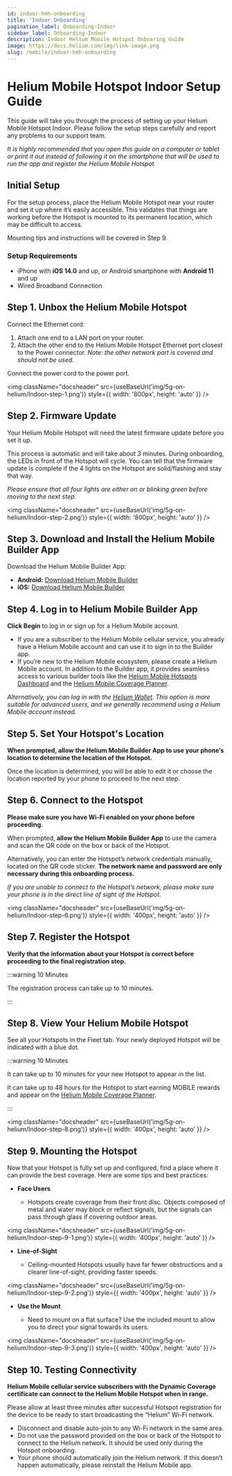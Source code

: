 ```yaml
---
id: indoor-hmh-onboarding
title: 'Indoor Onboarding'
pagination_label: Onboarding-Indoor
sidebar_label: Onboarding-Indoor
description: Indoor Helium Mobile Hotspot Onboaring Guide
image: https://docs.helium.com/img/link-image.png
slug: /mobile/indoor-hmh-onboarding
---
```



# Helium Mobile Hotspot Indoor Setup Guide

This guide will take you through the process of setting up your Helium Mobile Hotspot Indoor. Please
follow the setup steps carefully and report any problems to our support team.

_It is highly recommended that you open this guide on a computer or tablet or print it out instead
of following it on the smartphone that will be used to run the app and register the Helium Mobile
Hotspot._

## Initial Setup

For the setup process, place the Helium Mobile Hotspot near your router and set it up where it’s
easily accessible. This validates that things are working before the Hotspot is mounted to its
permanent location, which may be difficult to access.

Mounting tips and instructions will be covered in Step 9.

### Setup Requirements

- iPhone with **iOS 14.0** and up, or Android smartphone with **Android 11** and up
- Wired Broadband Connection

## Step 1. Unbox the Helium Mobile Hotspot

Connect the Ethernet cord:

1. Attach one end to a LAN port on your router.
2. Attach the other end to the Helium Mobile Hotspot Ethernet port closest to the Power connector.
   _Note: the other network port is covered and should not be used._

Connect the power cord to the power port.

<img
  className="docsheader"
  src={useBaseUrl('img/5g-on-helium/Indoor-step-1.png')}
  style={{ width: '800px', height: 'auto' }}
/>

## Step 2. Firmware Update

Your Helium Mobile Hotspot will need the latest firmware update before you set it up.

This process is automatic and will take about 3 minutes. During onboarding, the LEDs in front of the
Hotspot will cycle. You can tell that the firmware update is complete if the 4 lights on the Hotspot
are solid/flashing and stay that way.

_Please ensure that all four lights are either on or blinking green before moving to the next step._

<img
  className="docsheader"
  src={useBaseUrl('img/5g-on-helium/Indoor-step-2.png')}
  style={{ width: '800px', height: 'auto' }}
/>

## Step 3. Download and Install the Helium Mobile Builder App

Download the Helium Mobile Builder App:

- **Android:**
  [Download Helium Mobile Builder](https://play.google.com/store/apps/details?id=com.hellohelium.builder)
- **iOS:**
  [Download Helium Mobile Builder](https://apps.apple.com/app/helium-mobile-builder/id123456789)

## Step 4. Log in to Helium Mobile Builder App

**Click Begin** to log in or sign up for a Helium Mobile account.

- If you are a subscriber to the Helium Mobile cellular service, you already have a Helium Mobile
  account and can use it to sign in to the Builder app.
- If you’re new to the Helium Mobile ecosystem, please create a Helium Mobile account. In addition
  to the Builder app, it provides seamless access to various builder tools like the
  [Helium Mobile Hotspots Dashboard](https://hotspots.hellohelium.com) and the
  [Helium Mobile Coverage Planner](https://planner.hellohelium.com).

_Alternatively, you can log in with the [Helium Wallet](https://docs.helium.com). This option is
more suitable for advanced users, and we generally recommend using a Helium Mobile account instead._

## Step 5. Set Your Hotspot's Location

**When prompted, allow the Helium Mobile Builder App to use your phone’s location to determine the
location of the Hotspot.**

Once the location is determined, you will be able to edit it or choose the location reported by your
phone to proceed to the next step.

## Step 6. Connect to the Hotspot

**Please make sure you have Wi-Fi enabled on your phone before proceeding.**

When prompted, **allow the Helium Mobile Builder App** to use the camera and scan the QR code on the
box or back of the Hotspot.

Alternatively, you can enter the Hotspot’s network credentials manually, located on the QR code
sticker. **The network name and password are only necessary during this onboarding process.**

_If you are unable to connect to the Hotspot’s network, please make sure your phone is in the direct
line of sight of the Hotspot._

<img
  className="docsheader"
  src={useBaseUrl('img/5g-on-helium/Indoor-step-6.png')}
  style={{ width: '400px', height: 'auto' }}
/>

## Step 7. Register the Hotspot

**Verify that the information about your Hotspot is correct before proceeding to the final
registration step.**

:::warning 10 Minutes

The registration process can take up to 10 minutes.

:::

## Step 8. View Your Helium Mobile Hotspot

See all your Hotspots in the Fleet tab. Your newly deployed Hotspot will be indicated with a blue
dot.

:::warning 10 Minutes

It can take up to 10 minutes for your new Hotspot to appear in the list.

It can take up to 48 hours for the Hotspot to start earning MOBILE rewards and appear on the
[Helium Mobile Coverage Planner](https://planner.hellohelium.com).

:::

<img
  className="docsheader"
  src={useBaseUrl('img/5g-on-helium/Indoor-step-8.png')}
  style={{ width: '400px', height: 'auto' }}
/>

## Step 9. Mounting the Hotspot

Now that your Hotspot is fully set up and configured, find a place where it can provide the best
coverage. Here are some tips and best practices:

- **Face Users**

  - Hotspots create coverage from their front disc. Objects composed of metal and water may block or
    reflect signals, but the signals can pass through glass if covering outdoor areas.

<img
  className="docsheader"
  src={useBaseUrl('img/5g-on-helium/Indoor-step-9-1.png')}
  style={{ width: '400px', height: 'auto' }}
/>

- **Line-of-Sight**

  - Ceiling-mounted Hotspots usually have far fewer obstructions and a clearer line-of-sight,
    providing faster speeds.

<img
  className="docsheader"
  src={useBaseUrl('img/5g-on-helium/Indoor-step-9-2.png')}
  style={{ width: '400px', height: 'auto' }}
/>

- **Use the Mount**

  - Need to mount on a flat surface? Use the included mount to allow you to direct your signal
    towards its users.

<img
  className="docsheader"
  src={useBaseUrl('img/5g-on-helium/Indoor-step-9-3.png')}
  style={{ width: '400px', height: 'auto' }}
/>

## Step 10. Testing Connectivity

**Helium Mobile cellular service subscribers with the Dynamic Coverage certificate can connect to
the Helium Mobile Hotspot when in range.**

Please allow at least three minutes after successful Hotspot registration for the device to be ready
to start broadcasting the “Helium” Wi-Fi network.

- Disconnect and disable auto-join to any Wi-Fi network in the same area.
- Do not use the password provided on the box or back of the Hotspot to connect to the Helium
  network. It should be used only during the Hotspot onboarding.
- Your phone should automatically join the Helium network. If this doesn’t happen automatically,
  please reinstall the Helium Mobile app.
